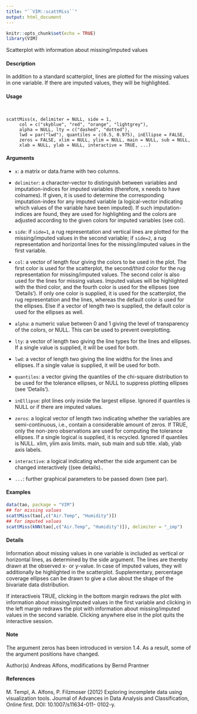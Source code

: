 ```yaml
---
title: "``VIM::scattMiss``"
output: html_document
---
```

  
```r
knitr::opts_chunk$set(echo = TRUE)
library(VIM)
```



Scatterplot with information about missing/imputed values

#### Description 

In addition to a standard scatterplot, lines are plotted for the missing values in one variable. If there
are imputed values, they will be highlighted.

#### Usage 
<pre><code>

scattMiss(x, delimiter = NULL, side = 1, 
     col = c("skyblue", "red", "orange", "lightgrey"), 
     alpha = NULL, lty = c("dashed", "dotted"),
     lwd = par("lwd"), quantiles = c(0.5, 0.975), inEllipse = FALSE,
     zeros = FALSE, xlim = NULL, ylim = NULL, main = NULL, sub = NULL,
     xlab = NULL, ylab = NULL, interactive = TRUE, ...)
</code></pre>

#### Arguments
* ``x``: a matrix or data.frame with two columns.
* ``delimiter``: a character-vector to distinguish between variables and imputation-indices for imputed variables (therefore, x needs to have colnames). If given, it is used to determine the corresponding imputation-index for any imputed variable (a logical-vector indicating which values of the variable have been imputed). If such imputation-indices are found, they are used for highlighting and the colors are adjusted according to the given colors for imputed variables (see col).
* ``side``: if ``side=1``, a rug representation and vertical lines are plotted for the missing/imputed values in the second variable; if ``side=2``, a rug representation and horizontal lines for the missing/imputed values in the first variable.

* ``col``: a vector of length four giving the colors to be used in the plot. The first color is used for the scatterplot, the second/third color for the rug representation for missing/imputed values. The second color is also used for the lines for missing values. Imputed values will be highlighted with the third color, and the fourth color is used for the ellipses (see 'Details'). If only one color is supplied, it is used for the scatterplot, the rug representation and the lines, whereas the default color is used for the ellipses. Else if a vector of length two is supplied, the default color is used for the ellipses as well.

* ``alpha``: a numeric value between 0 and 1 giving the level of transparency of the colors, or NULL. This can be used to prevent overplotting.
* ``lty``: a vector of length two giving the line types for the lines and ellipses. If a single value is supplied, it will be used for both.
* ``lwd``: a vector of length two giving the line widths for the lines and ellipses. If a single value is supplied, it will be used for both.
* ``quantiles``: a vector giving the quantiles of the chi-square distribution to be used for the tolerance ellipses, or NULL to suppress plotting ellipses (see 'Details').
* ``inEllipse``: plot lines only inside the largest ellipse. Ignored if quantiles is NULL or if there are imputed values.
* ``zeros``: a logical vector of length two indicating whether the variables are semi-continuous,
i.e., contain a considerable amount of zeros. If TRUE, only the non-zero observations are used for computing the tolerance ellipses. If a single logical is supplied,
it is recycled. Ignored if quantiles is NULL.
xlim, ylim axis limits.
main, sub main and sub title.
xlab, ylab axis labels.
* ``interactive``: a logical indicating whether the side argument can be changed interactively ((see details)..
* ``...``: further graphical parameters to be passed down (see par).

#### Examples 
```r
data(tao, package = "VIM")
## for missing values
scattMiss(tao[,c("Air.Temp", "Humidity")])
## for imputed values
scattMiss(kNN(tao[,c("Air.Temp", "Humidity")]), delimiter = "_imp")
```


#### Details 

Information about missing values in one variable is included as vertical or horizontal lines, as determined by the side argument. The lines are thereby drawn at the observed x- or y-value. In case of imputed values, they will additionally be highlighted in the scatterplot. Supplementary, percentage coverage ellipses can be drawn to give a clue about the shape of the bivariate data distribution.

If interactiveis TRUE, clicking in the bottom margin redraws the plot with information about missing/imputed values in the first variable and clicking in the left margin redraws the plot with information about missing/imputed values in the second variable. Clicking anywhere else in the plot quits the interactive session.

#### Note
The argument zeros has been introduced in version 1.4. As a result, some of the argument positions have changed.

Author(s)
Andreas Alfons, modifications by Bernd Prantner

#### References
M. Templ, A. Alfons, P. Filzmoser (2012) Exploring incomplete data using visualization tools.
Journal of Advances in Data Analysis and Classification, Online first. DOI: 10.1007/s11634-011-
0102-y.


